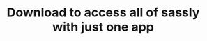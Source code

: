 ---
title: "Download to access all of sassly with just one app"
details: "Identify information in a given text and present"
image: "/assets/imgs/counter/mobile-app/banner.png"
shape: "/assets/imgs/shape/shape-s-16.png"
btn_items:
  - image: "/assets/imgs/counter/mobile-app/play-store.png"
    link: "#"
  - image: "/assets/imgs/counter/mobile-app/apple-store.png"
    link: "#"
items:
  - text: "Sassly useds by over 30 million customer all over the world."
    number: 30
    unit: "M"
    suffix: "+"
    bg_color: "#EDEEFF"
    text_color: "#4659FF"
  - text: "With constitutional built claude designed reduce brand risk"
    number: 85
    unit: ""
    suffix: "%"
    bg_color: "#FFFCE8"
    text_color: "#FDE01B"
  - text: "Most the customer using the mobile version sassly driven apps."
    number: 7
    unit: "M"
    suffix: "+"
    bg_color: "#FFFCE8"
    text_color: "#FDE01B"
  - text: "Monthly campaigns with orders millions customer over the world."
    number: 9
    unit: "K"
    suffix: "+"
    bg_color: "#EDF8FF"
    text_color: "#50B5FF"
---
